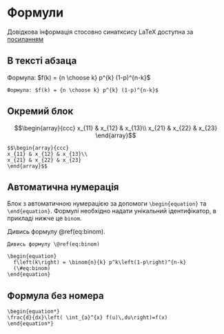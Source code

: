 # Формули {#formula}

Довідкова інформація стосовно синатксису LaTeX доступна за [посиланням](http://fkn.ktu10.com/?q=node/2906)

## В тексті абзаца {#section-form}
Формула: $f(k) = {n \choose k} p^{k} (1-p)^{n-k}$

```
Формула: $f(k) = {n \choose k} p^{k} (1-p)^{n-k}$
```

## Окремий блок {#block-form}

$$\begin{array}{ccc}
x_{11} & x_{12} & x_{13}\\
x_{21} & x_{22} & x_{23}
\end{array}$$

```
$$\begin{array}{ccc}
x_{11} & x_{12} & x_{13}\\
x_{21} & x_{22} & x_{23}
\end{array}$$
```

## Автоматична нумерація {#autonumb-form}

Блок з автоматичною нумерацією за допомоги `\begin{equation}` та `\end{equation}`. Формулі необхідно надати унікальний ідентифікатор, в прикладі нижче це `binom`.

Дивись формулу \@ref(eq:binom).  

\begin{equation} 
  f\left(k\right) = \binom{n}{k} p^k\left(1-p\right)^{n-k}
  (\#eq:binom)
\end{equation}

```
Дивись формулу \@ref(eq:binom)

\begin{equation} 
  f\left(k\right) = \binom{n}{k} p^k\left(1-p\right)^{n-k}
  (\#eq:binom)
\end{equation}
```

## Формула без номера {#nonumb-form}

\begin{equation*} 
\frac{d}{dx}\left( \int_{a}^{x} f(u)\,du\right)=f(x)
\end{equation*} 

```
\begin{equation*} 
\frac{d}{dx}\left( \int_{a}^{x} f(u)\,du\right)=f(x)
\end{equation*} 
```
